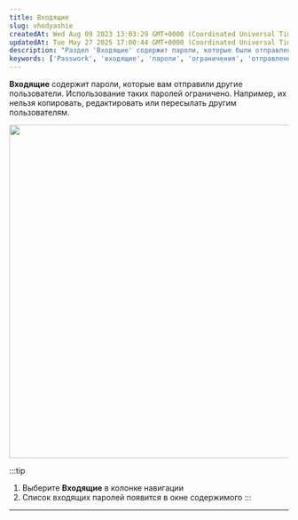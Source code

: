 ```yaml
---
title: Входящие
slug: vhodyashie
createdAt: Wed Aug 09 2023 13:03:29 GMT+0000 (Coordinated Universal Time)
updatedAt: Tue May 27 2025 17:00:44 GMT+0000 (Coordinated Universal Time)
description: "Раздел 'Входящие' содержит пароли, которые были отправлены вам другими пользователями. Использование таких паролей ограничено."
keywords: ['Passwork', 'входящие', 'пароли', 'ограничения', 'отправленные пароли']
---
```


**Входящие** содержит пароли, которые вам отправили другие пользователи. Использование таких паролей ограничено. Например, их нельзя копировать, редактировать или пересылать другим пользователям.

<div style={{ textAlign: 'center' }}>
  <img
    src="https://archbee-image-uploads.s3.amazonaws.com/QKZtfOnnubSbfN3D1EPqb-aFj6XTfBBnOkSSXnMv5_j-20250311-095931.png"
    width="600"
    style={{ display: 'block', margin: '0 auto' }}
  />
</div>

:::tip
1. Выберите **Входящие** в колонке навигации  
2. Список входящих паролей появится в окне содержимого
:::

***
